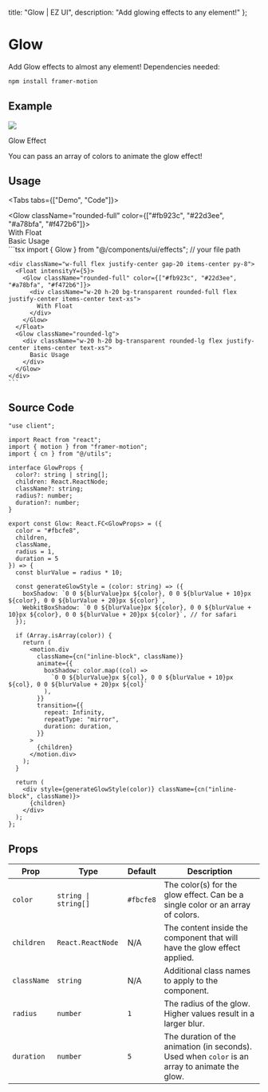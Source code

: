 
  title: "Glow | EZ UI",
  description: "Add glowing effects to any element!"
};

# Glow
Add Glow effects to almost any element! Dependencies needed:

```bash
npm install framer-motion
```

## Example

<ExampleBox>
  <div className="w-full flex flex-col lg:flex-row gap-10 md:gap-16 items-center justify-around">
    <Glow className="rounded-xl">
      <div className="w-[300px] sm:p-4 lg:p-6 rounded-xl">
        <Image src="/images/project/3d-book-gallery/img2.jpg" width={1800} height={949} className="w-full h-fit rounded-md"/>
        <p className="sm:mt-3 md:mt-4 font-bold text-accent-dark dark:text-accent-white sm:text-lg md:text-xl">Glow Effect</p>
        <p className="sm:mt-1 md:mt-2 font-semibold text-accent-300 dark:text-accent-900 sm:text-xs md:text-sm">You can pass an array of colors to animate the glow effect!</p>
      </div>
    </Glow>
    <Glow className="rounded-full" color={["#fb923c", "#22d3ee", "#a78bfa", "#f472b6"]}>
      <div className="flex flex-col gap-1 items-center">
        <div className="w-20 h-20 bg-transparent rounded-full"/>
      </div>
    </Glow>
    <Float intensityY={2}>
      <Glow className="rounded-lg">
        <div className="flex flex-col gap-1 items-center">
          <div className="w-20 h-20 bg-transparent rounded-lg"/>
        </div>
      </Glow>
    </Float>
  </div>
</ExampleBox>

## Usage

<Tabs tabs={["Demo", "Code"]}>
  <Tab title="Demo">
    <div className="w-full flex justify-center gap-20 items-center py-8">
      <Float intensityY={5}>
        <Glow className="rounded-full" color={["#fb923c", "#22d3ee", "#a78bfa", "#f472b6"]}>
          <div className="w-20 h-20 bg-transparent rounded-full flex justify-center items-center text-xs">
            With Float
          </div>
        </Glow>
      </Float>
      <Glow className="rounded-lg">
        <div className="w-20 h-20 bg-transparent rounded-lg flex justify-center items-center text-xs">
          Basic Usage
        </div>
      </Glow>
    </div>
  </Tab>
  <Tab title="Code">
    ```tsx
    import { Glow } from "@/components/ui/effects";  // your file path

    <div className="w-full flex justify-center gap-20 items-center py-8">
      <Float intensityY={5}>
        <Glow className="rounded-full" color={["#fb923c", "#22d3ee", "#a78bfa", "#f472b6"]}>
          <div className="w-20 h-20 bg-transparent rounded-full flex justify-center items-center text-xs">
            With Float
          </div>
        </Glow>
      </Float>
      <Glow className="rounded-lg">
        <div className="w-20 h-20 bg-transparent rounded-lg flex justify-center items-center text-xs">
          Basic Usage
        </div>
      </Glow>
    </div>
    ```
  </Tab>
</Tabs>

## Source Code

```tsx
"use client";

import React from "react";
import { motion } from "framer-motion";
import { cn } from "@/utils";

interface GlowProps {
  color?: string | string[];
  children: React.ReactNode;
  className?: string;
  radius?: number;
  duration?: number;
}

export const Glow: React.FC<GlowProps> = ({
  color = "#fbcfe8",
  children,
  className,
  radius = 1,
  duration = 5
}) => {
  const blurValue = radius * 10;

  const generateGlowStyle = (color: string) => ({
    boxShadow: `0 0 ${blurValue}px ${color}, 0 0 ${blurValue + 10}px ${color}, 0 0 ${blurValue + 20}px ${color}`,
    WebkitBoxShadow: `0 0 ${blurValue}px ${color}, 0 0 ${blurValue + 10}px ${color}, 0 0 ${blurValue + 20}px ${color}`, // for safari
  });

  if (Array.isArray(color)) {
    return (
      <motion.div
        className={cn("inline-block", className)}
        animate={{
          boxShadow: color.map((col) =>
            `0 0 ${blurValue}px ${col}, 0 0 ${blurValue + 10}px ${col}, 0 0 ${blurValue + 20}px ${col}`
          ),
        }}
        transition={{
          repeat: Infinity,
          repeatType: "mirror",
          duration: duration,
        }}
      >
        {children}
      </motion.div>
    );
  }

  return (
    <div style={generateGlowStyle(color)} className={cn("inline-block", className)}>
      {children}
    </div>
  );
};
```


## Props

| Prop       | Type                  | Default       | Description                                                                                 |
|------------|-----------------------|---------------|---------------------------------------------------------------------------------------------|
| `color`    | `string \| string[]`    | `#fbcfe8`     | The color(s) for the glow effect. Can be a single color or an array of colors.             |
| `children` | `React.ReactNode`      | N/A           | The content inside the component that will have the glow effect applied.                    |
| `className`| `string`               | N/A           | Additional class names to apply to the component.                                           |
| `radius`   | `number`               | `1`           | The radius of the glow. Higher values result in a larger blur.                              |
| `duration` | `number`               | `5`           | The duration of the animation (in seconds). Used when `color` is an array to animate the glow. |

